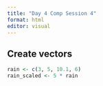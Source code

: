 ```yaml
---
title: "Day 4 Comp Session 4"
format: html
editor: visual
---
```


## Create vectors

```r
rain <- c(3, 5, 10.1, 6)
rain_scaled <- 5 * rain
```
